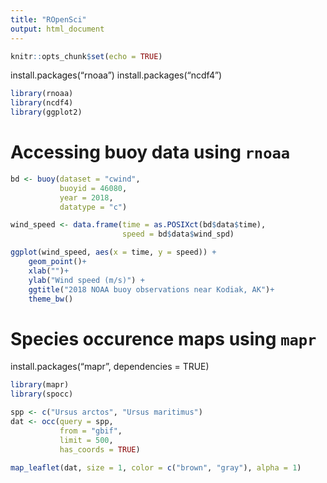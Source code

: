 ```yaml
---
title: "ROpenSci"
output: html_document
---
```


```r
knitr::opts_chunk$set(echo = TRUE)
```

install.packages("rnoaa")
install.packages("ncdf4")

```r
library(rnoaa)
library(ncdf4)
library(ggplot2)

```

# Accessing buoy data using `rnoaa`

```r
bd <- buoy(dataset = "cwind", 
           buoyid = 46080,
           year = 2018,
           datatype = "c")
```


```r
wind_speed <- data.frame(time = as.POSIXct(bd$data$time),
                         speed = bd$data$wind_spd)

```

```r
ggplot(wind_speed, aes(x = time, y = speed)) +
    geom_point()+
    xlab("")+
    ylab("Wind speed (m/s)") +
    ggtitle("2018 NOAA buoy observations near Kodiak, AK")+
    theme_bw()
```


# Species occurence maps using `mapr`

install.packages("mapr", dependencies = TRUE)

```r
library(mapr)
library(spocc)

```

```r
spp <- c("Ursus arctos", "Ursus maritimus")
dat <- occ(query = spp, 
           from = "gbif",
           limit = 500,
           has_coords = TRUE)

map_leaflet(dat, size = 1, color = c("brown", "gray"), alpha = 1)

```


